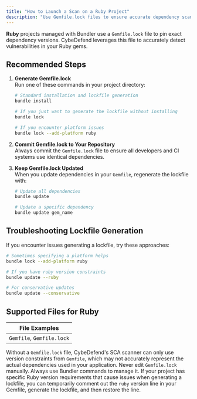 ```yaml
---
title: "How to Launch a Scan on a Ruby Project"
description: "Use Gemfile.lock files to ensure accurate dependency scanning for Ruby projects in CybeDefend."
---
```



**Ruby** projects managed with Bundler use a `Gemfile.lock` file to pin exact dependency versions. CybeDefend leverages this file to accurately detect vulnerabilities in your Ruby gems.

## Recommended Steps

1. **Generate Gemfile.lock**  
   Run one of these commands in your project directory:
   ```bash
   # Standard installation and lockfile generation
   bundle install
   
   # If you just want to generate the lockfile without installing
   bundle lock
   
   # If you encounter platform issues
   bundle lock --add-platform ruby
   ```

2. **Commit Gemfile.lock to Your Repository**  
   Always commit the `Gemfile.lock` file to ensure all developers and CI systems use identical dependencies.

3. **Keep Gemfile.lock Updated**  
   When you update dependencies in your `Gemfile`, regenerate the lockfile with:
   ```bash
   # Update all dependencies
   bundle update
   
   # Update a specific dependency
   bundle update gem_name
   ```

<UseLockfiles />

## Troubleshooting Lockfile Generation

If you encounter issues generating a lockfile, try these approaches:

```bash
# Sometimes specifying a platform helps
bundle lock --add-platform ruby

# If you have ruby version constraints
bundle update --ruby

# For conservative updates
bundle update --conservative
```

## Supported Files for Ruby

| File Examples       |
|--------------------|
| `Gemfile`, `Gemfile.lock` |

<Note>
Without a <code>Gemfile.lock</code> file, CybeDefend's SCA scanner can only use version constraints from <code>Gemfile</code>, which may not accurately represent the actual dependencies used in your application.
</Note>

<Warning>
Never edit <code>Gemfile.lock</code> manually. Always use Bundler commands to manage it.
</Warning>

<Tip>
If your project has specific Ruby version requirements that cause issues when generating a lockfile, you can temporarily comment out the <code>ruby</code> version line in your Gemfile, generate the lockfile, and then restore the line.
</Tip>